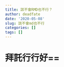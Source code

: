 ```yaml
---
title: 該不會RMD也不行？
author: deadfate
date: '2020-05-08'
slug: 該不會md也不行
categories: []
tags: []
---
```

# 拜託行行好==